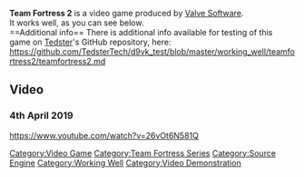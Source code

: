 <strong>Team Fortress 2</strong> is a video game produced by [[Valve Software]].
<br />
It works well, as you can see below.
<br />
==Additional info==
There is additional info available for testing of this game on [[User:Tedster|Tedster]]'s GitHub repository, here:
<br />
https://github.com/TedsterTech/d9vk_test/blob/master/working_well/teamfortress2/teamfortress2.md

==Video==
===4th April 2019===
<youtube>https://www.youtube.com/watch?v=26vOt6N581Q</youtube>

[[Category:Video Game]]
[[Category:Team Fortress Series]]
[[Category:Source Engine]]
[[Category:Working Well]]
[[Category:Video Demonstration]]
